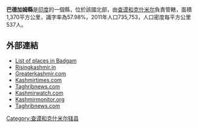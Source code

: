 '''巴德加姆縣'''是[[印度|印度]]的一個縣，位於該國北部，由[[查谟和克什米尔_(中央直辖区)|查谟和克什米尔]]負責管轄，面積1,370平方公里，識字率為57.98%，2011年人口735,753，人口密度每平方公里537人。

==外部連結==
* [http://www.onefivenine.com/india/villag/Badgam List of places in Badgam] {{Wayback|url=http://www.onefivenine.com/india/villag/Badgam |date=20130729180352 }}
* [http://www.risingkashmir.in/news/shia-–sunny-unity-conference-held-in-budgam-28780.aspx Risingkashmir.in] {{Wayback|url=http://www.risingkashmir.in/news/shia-%E2%80%93sunny-unity-conference-held-in-budgam-28780.aspx |date=20200705075319 }}
* [http://www.greaterkashmir.com/news/2012/Sep/10/mufti-azam-khawaja-farooq-renzu-ors-address-aspirants-34.asp Greaterkashmir.com] {{Wayback|url=http://www.greaterkashmir.com/news/2012/Sep/10/mufti-azam-khawaja-farooq-renzu-ors-address-aspirants-34.asp |date=20130729190701 }}
* [http://www.kashmirtimes.com/newsdet.aspx?q=1875 Kashmirtimes.com] {{Wayback|url=http://www.kashmirtimes.com/newsdet.aspx?q=1875 |date=20130608041807 }}
* [http://taghribnews.com/vdciupa3.t1apr2lict.html Taghribnews.com] {{Wayback|url=http://taghribnews.com/vdciupa3.t1apr2lict.html |date=20151222092727 }}
* [https://web.archive.org/web/20120710040428/http://kashmirwatch.com/news.php/2012/05/05/qazi-yasir-blames-ai-for-diverting-people-from-anti-india-sentiment.html Kashmirwatch.com]
*[https://archive.is/20130415042141/http://kashmirmonitor.org/06192012-ND-pairwan-e-vilayat-holds-shia-sunni-unity-conference-28542.aspx Kashmirmonitor.org]
*[http://taghribnews.com/vdcipza3.t1a5u2lict.html Taghribnews.com] {{Wayback|url=http://taghribnews.com/vdcipza3.t1a5u2lict.html |date=20151222105651 }}

{{Jammu and Kashmir}}
{{印度行政区划小作品}}
[[Category:查谟和克什米尔辖县|Category:查谟和克什米尔辖县]]
